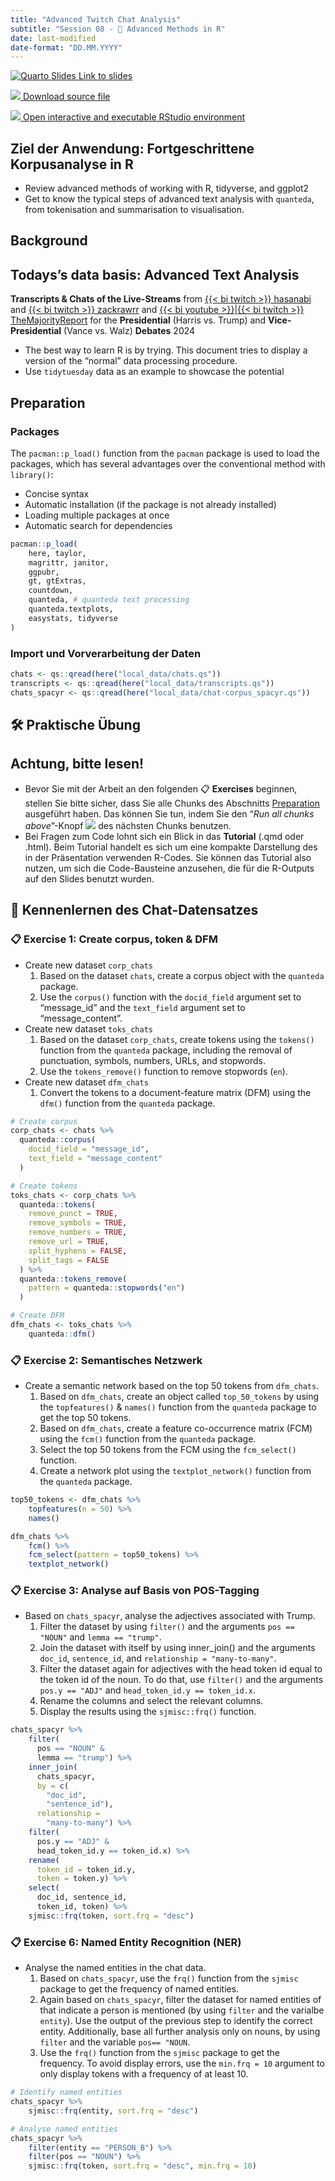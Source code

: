 ```yaml
---
title: "Advanced Twitch Chat Analysis"
subtitle: "Session 08 - 🔨 Advanced Methods in R"
date: last-modified
date-format: "DD.MM.YYYY"
---
```


::: {.callout-tip icon="false"}
[![Quarto Slides](https://raw.githubusercontent.com/faucommsci/teaching_materials/refs/heads/main/images/badges/badge-quarto-slide.svg) Link to slides](../slides/slides-08.html)

[![](https://raw.githubusercontent.com/faucommsci/teaching_materials/refs/heads/main/images/badges/badge-quarto_document.svg) Download source file](https://github.com/chrdrn/dbd_2024/blob/main/exercises/exercise-08.qmd)

[![](https://raw.githubusercontent.com/faucommsci/teaching_materials/refs/heads/main/images/badges/badge-binder_rstudio.svg) Open interactive and executable RStudio environment](https://mybinder.org/v2/gh/faucommsci/dbd_binder/HEAD?urlpath=rstudio)
:::

::: callout-note
## Ziel der Anwendung: Fortgeschrittene Korpusanalyse in R

-   Review advanced methods of working with R, tidyverse, and ggplot2
-   Get to know the typical steps of advanced text analysis with `quanteda`, from tokenisation and summarisation to visualisation.
:::

## Background

::: callout-tipa
## Todays's data basis: Advanced Text Analysis

**Transcripts & Chats of the Live-Streams** from [{{< bi twitch >}} hasanabi](https://www.twitch.tv/hasanabi) and [{{< bi twitch >}} zackrawrr](https://www.twitch.tv/zackrawrr) and [{{< bi youtube >}}](https://www.youtube.com/majorityreportlive)\|[{{< bi twitch >}} TheMajorityReport](https://www.twitch.tv/themajorityreport) for the **Presidential** (Harris vs. Trump) and **Vice-Presidential** (Vance vs. Walz) **Debates** 2024
:::

-   The best way to learn R is by trying. This document tries to display a version of the "normal" data processing procedure.
-   Use `tidytuesday` data as an example to showcase the potential

## Preparation

### Packages

The `pacman::p_load()` function from the `pacman` package is used to load the packages, which has several advantages over the conventional method with `library()`:

-   Concise syntax
-   Automatic installation (if the package is not already installed)
-   Loading multiple packages at once
-   Automatic search for dependencies

```r
pacman::p_load(
    here, taylor,
    magrittr, janitor,
    ggpubr, 
    gt, gtExtras,
    countdown, 
    quanteda, # quanteda text processing
    quanteda.textplots, 
    easystats, tidyverse
)
```

### Import und Vorverarbeitung der Daten

```r
chats <- qs::qread(here("local_data/chats.qs"))
transcripts <- qs::qread(here("local_data/transcripts.qs"))
chats_spacyr <- qs::qread(here("local_data/chat-corpus_spacyr.qs"))
```

## 🛠️ Praktische Übung

::: callout-important
## Achtung, bitte lesen!

-   Bevor Sie mit der Arbeit an den folgenden 📋 **Exercises** beginnen, stellen Sie bitte sicher, dass Sie alle Chunks des Abschnitts [Preparation] ausgeführt haben. Das können Sie tun, indem Sie den "*Run all chunks above*"-Knopf ![](https://raw.githubusercontent.com/faucommsci/teaching_materials/main/images/buttons/rstudio-button-render_all_chunks_above.png) des nächsten Chunks benutzen.
-   Bei Fragen zum Code lohnt sich ein Blick in das **Tutorial** (.qmd oder .html). Beim Tutorial handelt es sich um eine kompakte Darstellung des in der Präsentation verwenden R-Codes. Sie können das Tutorial also nutzen, um sich die Code-Bausteine anzusehen, die für die R-Outputs auf den Slides benutzt wurden.
:::

## 🔎 Kennenlernen des Chat-Datensatzes

### 📋 Exercise 1: Create corpus, token & DFM

-   Create new dataset `corp_chats`
    1.  Based on the dataset `chats`, create a corpus object with the `quanteda` package.
    2.  Use the `corpus()` function with the `docid_field` argument set to "message_id" and the `text_field` argument set to "message_content".
-   Create new dataset `toks_chats`
    1.  Based on the dataset `corp_chats`, create tokens using the `tokens()` function from the `quanteda` package, including the removal of punctuation, symbols, numbers, URLs, and stopwords.
    2.  Use the `tokens_remove()` function to remove stopwords (`en`).
-   Create new dataset `dfm_chats`
    1.  Convert the tokens to a document-feature matrix (DFM) using the `dfm()` function from the `quanteda` package.

```r
# Create corpus 
corp_chats <- chats %>% 
  quanteda::corpus(
    docid_field = "message_id", 
    text_field = "message_content"
  )

# Create tokens
toks_chats <- corp_chats %>% 
  quanteda::tokens(
    remove_punct = TRUE, 
    remove_symbols = TRUE,
    remove_numbers = TRUE,
    remove_url = TRUE, 
    split_hyphens = FALSE,
    split_tags = FALSE
  ) %>% 
  quanteda::tokens_remove(
    pattern = quanteda::stopwords("en")
  ) 

# Create DFM
dfm_chats <- toks_chats %>% 
    quanteda::dfm()
```

### 📋 Exercise 2: Semantisches Netzwerk

-  Create a semantic network based on the top 50 tokens from `dfm_chats`.
    1.  Based on `dfm_chats`, create an object called `top_50_tokens` by using the `topfeatures()` & `names()` function from the `quanteda` package to get the top 50 tokens.
    2.  Based on `dfm_chats`, create a feature co-occurrence matrix (FCM) using the `fcm()` function from the `quanteda` package.
    3.  Select the top 50 tokens from the FCM using the `fcm_select()` function.
    4.  Create a network plot using the `textplot_network()` function from the `quanteda` package.

```r
top50_tokens <- dfm_chats %>% 
    topfeatures(n = 50) %>% 
    names()

dfm_chats %>% 
    fcm() %>% 
    fcm_select(pattern = top50_tokens) %>% 
    textplot_network()
```

### 📋 Exercise 3: Analyse auf Basis von POS-Tagging

-  Based on `chats_spacyr`, analyse the adjectives associated with Trump.
    1.  Filter the dataset by using `filter()` and the arguments `pos == "NOUN"` and `lemma == "trump"`.
    2.  Join the dataset with itself by using inner_join() and the arguments `doc_id`, `sentence_id`, and `relationship = "many-to-many"`.
    5.  Filter the dataset again for adjectives with the head token id equal to the token id of the noun. To do that, use `filter()` and the arguments `pos.y == "ADJ"` and `head_token_id.y == token_id.x`.
    6.  Rename the columns and select the relevant columns.
    7.  Display the results using the `sjmisc::frq()` function.

```r
chats_spacyr %>% 
    filter(
      pos == "NOUN" &
      lemma == "trump") %>%
    inner_join(
      chats_spacyr,
      by = c(
        "doc_id",
        "sentence_id"),
      relationship = 
        "many-to-many") %>% 
    filter(
      pos.y == "ADJ" &
      head_token_id.y == token_id.x) %>% 
    rename(
      token_id = token_id.y,
      token = token.y) %>% 
    select(
      doc_id, sentence_id,
      token_id, token) %>%
    sjmisc::frq(token, sort.frq = "desc") 
```

### 📋 Exercise 6: Named Entity Recognition (NER)

-   Analyse the named entities in the chat data.
    1.  Based on `chats_spacyr`, use the `frq()` function from the `sjmisc` package to get the frequency of named entities.
    2.  Again based on `chats_spacyr`, filter the dataset for named entities of that indicate a person is mentioned (by using `filter` and the varialbe `entity`). Use the output of the previous step to identify the correct entity. Additionally, base all further analysis only on nouns, by using `filter` and the variable `pos== "NOUN`.
    3.  Use the `frq()` function from the `sjmisc` package to get the frequency. To avoid display errors, use the `min.frq = 10` argument to only display tokens with a frequency of at least 10.


```r
# Identify named entities
chats_spacyr %>% 
    sjmisc::frq(entity, sort.frq = "desc")

# Analyse named entities
chats_spacyr %>% 
    filter(entity == "PERSON_B") %>%
    filter(pos == "NOUN") %>% 
    sjmisc::frq(token, sort.frq = "desc", min.frq = 10) 
```